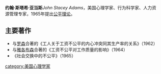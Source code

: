 '''约翰·斯塔希·亚当斯'''''John Stacey Adams''，美国心理学家、行为科学家、人力资源管理专家，1965年提出[[公平理论|公平理论]]。

==主要著作==
*与[[罗森|罗森]]合著的《工人关于工资不公平的内心冲突同其生产率的关系》（1962）
*与[[雅各布森|雅各布森]]合著的《工资不公平对工作质量的影响》（1964）
*《社会交换中的不公平》（1965）

[[category:美国心理学家|category:美国心理学家]]